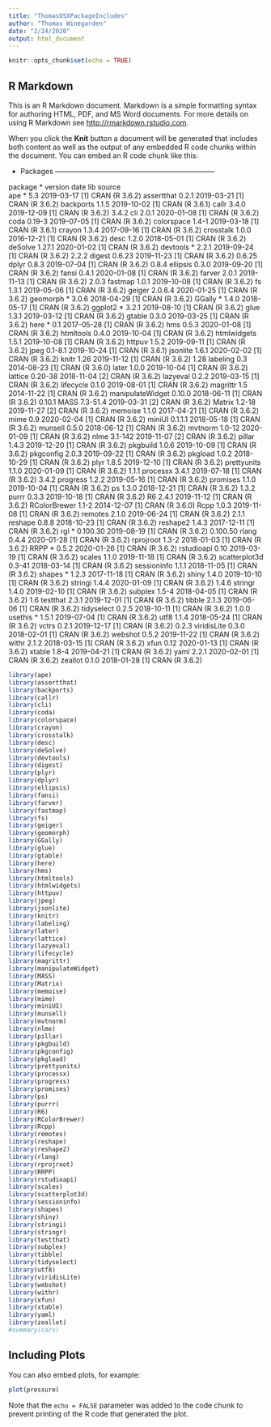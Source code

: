 ```yaml
---
title: "ThomasOSXPackageIncludes"
author: "Thomas Winegarden"
date: "2/24/2020"
output: html_document
---
```


```r
knitr::opts_chunk$set(echo = TRUE)
```

## R Markdown

This is an R Markdown document. Markdown is a simple formatting syntax for authoring HTML, PDF, and MS Word documents. For more details on using R Markdown see <http://rmarkdown.rstudio.com>.

When you click the **Knit** button a document will be generated that includes both content as well as the output of any embedded R code chunks within the document. You can embed an R code chunk like this:

- Packages --------------------------------------------------------------------

 package          * version  date       lib source        
 ape              * 5.3      2019-03-17 [1] CRAN (R 3.6.2)
 assertthat         0.2.1    2019-03-21 [1] CRAN (R 3.6.2)
 backports          1.1.5    2019-10-02 [1] CRAN (R 3.6.1)
 callr              3.4.0    2019-12-09 [1] CRAN (R 3.6.2) 3.4.2
 cli                2.0.1    2020-01-08 [1] CRAN (R 3.6.2)
 coda               0.19-3   2019-07-05 [1] CRAN (R 3.6.2)
 colorspace         1.4-1    2019-03-18 [1] CRAN (R 3.6.1)
 crayon             1.3.4    2017-09-16 [1] CRAN (R 3.6.2)
 crosstalk          1.0.0    2016-12-21 [1] CRAN (R 3.6.2)
 desc               1.2.0    2018-05-01 [1] CRAN (R 3.6.2)
 deSolve            1.27.1   2020-01-02 [1] CRAN (R 3.6.2)
 devtools         * 2.2.1    2019-09-24 [1] CRAN (R 3.6.2) 2.2.2
 digest             0.6.23   2019-11-23 [1] CRAN (R 3.6.2) 0.6.25
 dplyr              0.8.3    2019-07-04 [1] CRAN (R 3.6.2) 0.8.4
 ellipsis           0.3.0    2019-09-20 [1] CRAN (R 3.6.2)
 fansi              0.4.1    2020-01-08 [1] CRAN (R 3.6.2)
 farver             2.0.1    2019-11-13 [1] CRAN (R 3.6.2) 2.0.3
 fastmap            1.0.1    2019-10-08 [1] CRAN (R 3.6.2)
 fs                 1.3.1    2019-05-06 [1] CRAN (R 3.6.2)
 geiger             2.0.6.4  2020-01-25 [1] CRAN (R 3.6.2)
 geomorph         * 3.0.6    2018-04-29 [1] CRAN (R 3.6.2)
 GGally           * 1.4.0    2018-05-17 [1] CRAN (R 3.6.2)
 ggplot2          * 3.2.1    2019-08-10 [1] CRAN (R 3.6.2)
 glue               1.3.1    2019-03-12 [1] CRAN (R 3.6.2)
 gtable             0.3.0    2019-03-25 [1] CRAN (R 3.6.2)
 here             * 0.1      2017-05-28 [1] CRAN (R 3.6.2)
 hms                0.5.3    2020-01-08 [1] CRAN (R 3.6.2)
 htmltools          0.4.0    2019-10-04 [1] CRAN (R 3.6.2)
 htmlwidgets        1.5.1    2019-10-08 [1] CRAN (R 3.6.2)
 httpuv             1.5.2    2019-09-11 [1] CRAN (R 3.6.2)
 jpeg               0.1-8.1  2019-10-24 [1] CRAN (R 3.6.1)
 jsonlite           1.6.1    2020-02-02 [1] CRAN (R 3.6.2)
 knitr              1.26     2019-11-12 [1] CRAN (R 3.6.2) 1.28
 labeling           0.3      2014-08-23 [1] CRAN (R 3.6.0)
 later              1.0.0    2019-10-04 [1] CRAN (R 3.6.2)
 lattice            0.20-38  2018-11-04 [2] CRAN (R 3.6.2)
 lazyeval           0.2.2    2019-03-15 [1] CRAN (R 3.6.2)
 lifecycle          0.1.0    2019-08-01 [1] CRAN (R 3.6.2)
 magrittr           1.5      2014-11-22 [1] CRAN (R 3.6.2)
 manipulateWidget   0.10.0   2018-06-11 [1] CRAN (R 3.6.2) 0.10.1
 MASS               7.3-51.4 2019-03-31 [2] CRAN (R 3.6.2)
 Matrix             1.2-18   2019-11-27 [2] CRAN (R 3.6.2)
 memoise            1.1.0    2017-04-21 [1] CRAN (R 3.6.2)
 mime               0.9      2020-02-04 [1] CRAN (R 3.6.2)
 miniUI             0.1.1.1  2018-05-18 [1] CRAN (R 3.6.2)
 munsell            0.5.0    2018-06-12 [1] CRAN (R 3.6.2)
 mvtnorm            1.0-12   2020-01-09 [1] CRAN (R 3.6.2)
 nlme               3.1-142  2019-11-07 [2] CRAN (R 3.6.2)
 pillar             1.4.3    2019-12-20 [1] CRAN (R 3.6.2)
 pkgbuild           1.0.6    2019-10-09 [1] CRAN (R 3.6.2)
 pkgconfig          2.0.3    2019-09-22 [1] CRAN (R 3.6.2)
 pkgload            1.0.2    2018-10-29 [1] CRAN (R 3.6.2)
 plyr               1.8.5    2019-12-10 [1] CRAN (R 3.6.2)
 prettyunits        1.1.0    2020-01-09 [1] CRAN (R 3.6.2) 1.1.1
 processx           3.4.1    2019-07-18 [1] CRAN (R 3.6.2) 3.4.2
 progress           1.2.2    2019-05-16 [1] CRAN (R 3.6.2)
 promises           1.1.0    2019-10-04 [1] CRAN (R 3.6.2)
 ps                 1.3.0    2018-12-21 [1] CRAN (R 3.6.2) 1.3.2
 purrr              0.3.3    2019-10-18 [1] CRAN (R 3.6.2)
 R6                 2.4.1    2019-11-12 [1] CRAN (R 3.6.2)
 RColorBrewer       1.1-2    2014-12-07 [1] CRAN (R 3.6.0)
 Rcpp               1.0.3    2019-11-08 [1] CRAN (R 3.6.2)
 remotes            2.1.0    2019-06-24 [1] CRAN (R 3.6.2) 2.1.1
 reshape            0.8.8    2018-10-23 [1] CRAN (R 3.6.2)
 reshape2           1.4.3    2017-12-11 [1] CRAN (R 3.6.2)
 rgl              * 0.100.30 2019-08-19 [1] CRAN (R 3.6.2) 0.100.50
 rlang              0.4.4    2020-01-28 [1] CRAN (R 3.6.2)
 rprojroot          1.3-2    2018-01-03 [1] CRAN (R 3.6.2)
 RRPP             * 0.5.2    2020-01-26 [1] CRAN (R 3.6.2)
 rstudioapi         0.10     2019-03-19 [1] CRAN (R 3.6.2)
 scales             1.1.0    2019-11-18 [1] CRAN (R 3.6.2)
 scatterplot3d      0.3-41   2018-03-14 [1] CRAN (R 3.6.2)
 sessioninfo        1.1.1    2018-11-05 [1] CRAN (R 3.6.2)
 shapes           * 1.2.3    2017-11-18 [1] CRAN (R 3.6.2)
 shiny              1.4.0    2019-10-10 [1] CRAN (R 3.6.2)
 stringi            1.4.4    2020-01-09 [1] CRAN (R 3.6.2) 1.4.6
 stringr            1.4.0    2019-02-10 [1] CRAN (R 3.6.2)
 subplex            1.5-4    2018-04-05 [1] CRAN (R 3.6.2) 1.6
 testthat           2.3.1    2019-12-01 [1] CRAN (R 3.6.2)
 tibble             2.1.3    2019-06-06 [1] CRAN (R 3.6.2)
 tidyselect         0.2.5    2018-10-11 [1] CRAN (R 3.6.2) 1.0.0
 usethis          * 1.5.1    2019-07-04 [1] CRAN (R 3.6.2)
 utf8               1.1.4    2018-05-24 [1] CRAN (R 3.6.2)
 vctrs              0.2.1    2019-12-17 [1] CRAN (R 3.6.2) 0.2.3
 viridisLite        0.3.0    2018-02-01 [1] CRAN (R 3.6.2)
 webshot            0.5.2    2019-11-22 [1] CRAN (R 3.6.2)
 withr              2.1.2    2018-03-15 [1] CRAN (R 3.6.2)
 xfun               0.12     2020-01-13 [1] CRAN (R 3.6.2)
 xtable             1.8-4    2019-04-21 [1] CRAN (R 3.6.2)
 yaml               2.2.1    2020-02-01 [1] CRAN (R 3.6.2)
 zeallot            0.1.0    2018-01-28 [1] CRAN (R 3.6.2)

```r
library(ape)
library(assertthat)
library(backports)
library(callr)
library(cli)
library(coda)
library(colorspace)
library(crayon)
library(crosstalk)
library(desc)
library(deSolve)
library(devtools)
library(digest)
library(plyr)
library(dplyr)
library(ellipsis)
library(fansi)
library(farver)
library(fastmap)
library(fs)
library(geiger)
library(geomorph)
library(GGally)
library(glue)
library(gtable)
library(here)
library(hms)
library(htmltools)
library(htmlwidgets)
library(httpuv)
library(jpeg)
library(jsonlite)
library(knitr)
library(labeling)
library(later)
library(lattice)
library(lazyeval)
library(lifecycle)
library(magrittr)
library(manipulateWidget)
library(MASS)
library(Matrix)
library(memoise)
library(mime)
library(miniUI)
library(munsell)
library(mvtnorm)
library(nlme)
library(pillar)
library(pkgbuild)
library(pkgconfig)
library(pkgload)
library(prettyunits)
library(processx)
library(progress)
library(promises)
library(ps)
library(purrr)
library(R6)
library(RColorBrewer)
library(Rcpp)
library(remotes)
library(reshape)
library(reshape2)
library(rlang)
library(rprojroot)
library(RRPP)
library(rstudioapi)
library(scales)
library(scatterplot3d)
library(sessioninfo)
library(shapes)
library(shiny)
library(stringi)
library(stringr)
library(testthat)
library(subplex)
library(tibble)
library(tidyselect)
library(utf8)
library(viridisLite)
library(webshot)
library(withr)
library(xfun)
library(xtable)
library(yaml)
library(zeallot)
#summary(cars)
```

## Including Plots

You can also embed plots, for example:

```r
plot(pressure)
```

Note that the `echo = FALSE` parameter was added to the code chunk to prevent printing of the R code that generated the plot.
